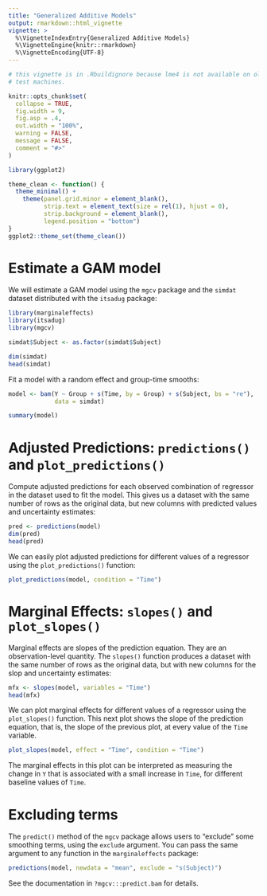 ```yaml
---
title: "Generalized Additive Models"
output: rmarkdown::html_vignette
vignette: >
  %\VignetteIndexEntry{Generalized Additive Models}
  %\VignetteEngine{knitr::rmarkdown}
  %\VignetteEncoding{UTF-8}
---
```


```r
# this vignette is in .Rbuildignore because lme4 is not available on old CRAN
# test machines.

knitr::opts_chunk$set(
  collapse = TRUE,
  fig.width = 9,
  fig.asp = .4,
  out.width = "100%",
  warning = FALSE,
  message = FALSE,
  comment = "#>"
)

library(ggplot2)

theme_clean <- function() {
  theme_minimal() +
    theme(panel.grid.minor = element_blank(),
          strip.text = element_text(size = rel(1), hjust = 0),
          strip.background = element_blank(),
          legend.position = "bottom")
}
ggplot2::theme_set(theme_clean())
```

# Estimate a GAM model

We will estimate a GAM model using the `mgcv` package and the `simdat` dataset distributed with the `itsadug` package:

```r
library(marginaleffects)
library(itsadug)
library(mgcv)

simdat$Subject <- as.factor(simdat$Subject)

dim(simdat)
head(simdat)
```

Fit a model with a random effect and group-time smooths:

```r
model <- bam(Y ~ Group + s(Time, by = Group) + s(Subject, bs = "re"),
             data = simdat)

summary(model)
```

# Adjusted Predictions: `predictions()` and `plot_predictions()`

Compute adjusted predictions for each observed combination of regressor in the dataset used to fit the model. This gives us a dataset with the same number of rows as the original data, but new columns with predicted values and uncertainty estimates:

```r
pred <- predictions(model)
dim(pred)
head(pred)
```

We can easily plot adjusted predictions for different values of a regressor using the `plot_predictions()` function:

```r
plot_predictions(model, condition = "Time")
```

# Marginal Effects: `slopes()` and `plot_slopes()`

Marginal effects are slopes of the prediction equation. They are an observation-level quantity. The `slopes()` function produces a dataset with the same number of rows as the original data, but with new columns for the slop and uncertainty estimates:

```r
mfx <- slopes(model, variables = "Time")
head(mfx)
```

We can plot marginal effects for different values of a regressor using the `plot_slopes()` function.
This next plot shows the slope of the prediction equation, that is, the slope of the previous plot, at every value of the `Time` variable.

```r
plot_slopes(model, effect = "Time", condition = "Time")
```

The marginal effects in this plot can be interpreted as measuring the change in `Y` that is associated with a small increase in `Time`, for different baseline values of `Time`.

# Excluding terms

The `predict()` method of the `mgcv` package allows users to "exclude" some smoothing terms, using the `exclude` argument. You can pass the same argument to any function in the `marginaleffects` package:

```r
predictions(model, newdata = "mean", exclude = "s(Subject)")
```

See the documentation in `?mgcv:::predict.bam` for details.

